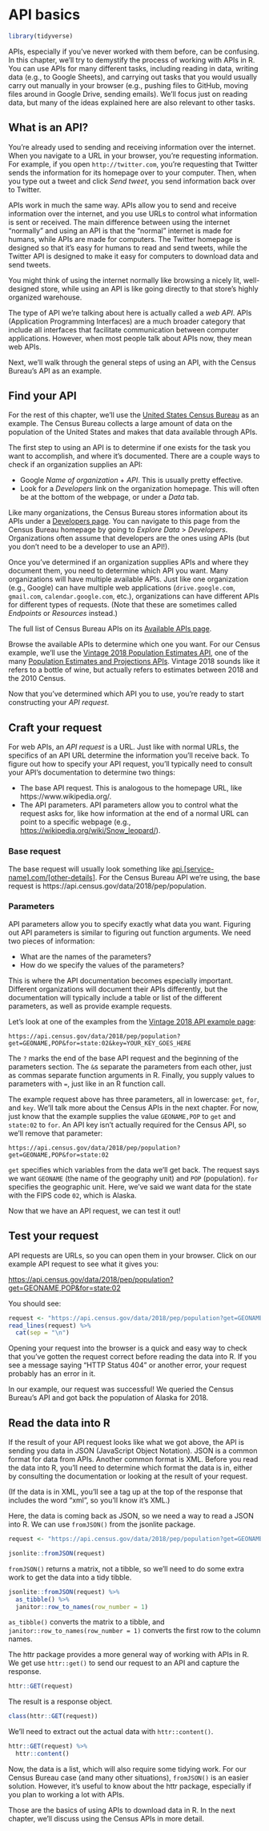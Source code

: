 
# API basics

```r
library(tidyverse)
```

APIs, especially if you've never worked with them before, can be confusing. In this chapter, we'll try to demystify the process of working with APIs in R. You can use APIs for many different tasks, including reading in data, writing data (e.g., to Google Sheets), and carrying out tasks that you would usually carry out manually in your browser (e.g., pushing files to GitHub, moving files around in Google Drive, sending emails). We'll focus just on reading data, but many of the ideas explained here are also relevant to other tasks. 

## What is an API?

You're already used to sending and receiving information over the internet. When you navigate to a URL in your browser, you're requesting information. For example, if you open `http://twitter.com`, you're requesting that Twitter sends the information for its homepage over to your computer. Then, when you type out a tweet and click _Send tweet_, you send information back over to Twitter.  

APIs work in much the same way. APIs allow you to send and receive information over the internet, and you use URLs to control what information is sent or received. The main difference between using the internet "normally" and using an API is that the "normal" internet is made for humans, while APIs are made for computers. The Twitter homepage is designed so that it's easy for humans to read and send tweets, while the Twitter API is designed to make it easy for computers to download data and send tweets. 

You might think of using the internet normally like browsing a nicely lit, well-designed store, while using an API is like going directly to that store's highly organized warehouse. 

The type of API we're talking about here is actually called a _web API_. APIs (Application Programming Interfaces) are a much broader category that include all interfaces that facilitate communication between computer applications. However, when most people talk about APIs now, they mean web APIs. 

Next, we'll walk through the general steps of using an API, with the Census Bureau's API as an example. 

## Find your API

For the rest of this chapter, we'll use the [United States Census Bureau](https://www.census.gov/) as an example. The Census Bureau collects a large amount of data on the population of the United States and makes that data available through APIs.

The first step to using an API is to determine if one exists for the task you want to accomplish, and where it's documented. There are a couple ways to check if an organization supplies an API:

* Google _Name of organization_ + _API_. This is usually pretty effective.
* Look for a _Developers_ link on the organization homepage. This will often be at the bottom of the webpage, or under a _Data_ tab. 

Like many organizations, the Census Bureau stores information about its APIs under a [Developers page](https://www.census.gov/developers/). You can navigate to this page from the Census Bureau homepage by going to _Explore Data_ > _Developers_. Organizations often assume that developers are the ones using APIs (but you don't need to be a developer to use an API!). 

Once you've determined if an organization supplies APIs and where they document them, you need to determine which API you want. Many organizations will have multiple available APIs. Just like one organization (e.g., Google) can have multiple web applications (`drive.google.com`, `gmail.com`, `calendar.google.com`, etc.), organizations can have different APIs for different types of requests. (Note that these are sometimes called _Endpoints_ or _Resources_ instead.)

The full list of Census Bureau APIs on its [Available APIs page](https://www.census.gov/data/developers/data-sets.html).

Browse the available APIs to determine which one you want. For our Census example, we'll use the [Vintage 2018 Population Estimates API](https://www.census.gov/data/developers/data-sets/popest-popproj/popest.html), one of the many [Population Estimates and Projections APIs](https://www.census.gov/data/developers/data-sets/popest-popproj.html). Vintage 2018 sounds like it refers to a bottle of wine, but actually refers to estimates between 2018 and the 2010 Census.

Now that you've determined which API you to use, you're ready to start constructing your _API request_.

## Craft your request

For web APIs, an _API request_ is a URL. Just like with normal URLs, the specifics of an API URL determine the information you'll receive back. To figure out how to specify your API request, you'll typically need to consult your API's documentation to determine two things:

* The base API request. This is analogous to the homepage URL, like https://www.wikipedia.org/.
* The API parameters. API parameters allow you to control what the request asks for, like how information at the end of a normal URL can point to a specific webpage (e.g., [https://wikipedia.org/wiki/Snow_leopard/](https://wikipedia.org/wiki/Snow_leopard/)).

### Base request

The base request will usually look something like [api.[service-name].com/[other-details]](). For the Census Bureau API we're using, the base request is https://api.census.gov/data/2018/pep/population.

### Parameters

API parameters allow you to specify exactly what data you want. Figuring out API parameters is similar to figuring out function arguments. We need two pieces of information:

* What are the names of the parameters? 
* How do we specify the values of the parameters?

This is where the API documentation becomes especially important. Different organizations will document their APIs differently, but the documentation will typically include a table or list of the different parameters, as well as provide example requests. 

Let's look at one of the examples from the [Vintage 2018 API example page](https://api.census.gov/data/2018/pep/population/examples.html):

`https://api.census.gov/data/2018/pep/population?get=GEONAME,POP&for=state:02&key=YOUR_KEY_GOES_HERE`

The `?` marks the end of the base API request and the beginning of the parameters section. The `&`s separate the parameters from each other, just as commas separate function arguments in R. Finally, you supply values to parameters with `=`, just like in an R function call. 

The example request above has three parameters, all in lowercase: `get`, `for`, and `key`. We'll talk more about the Census APIs in the next chapter. For now, just know that the example supplies the value `GEONAME,POP` to `get` and `state:02` to `for`. An API key isn't actually required for the Census API, so we'll remove that parameter:

`https://api.census.gov/data/2018/pep/population?get=GEONAME,POP&for=state:02`

`get` specifies which variables from the data we'll get back. The request says we want `GEONAME` (the name of the geography unit) and `POP` (population). `for` specifies the geographic unit. Here, we've said we want data for the state with the FIPS code `02`, which is Alaska. 

Now that we have an API request, we can test it out!

## Test your request

API requests are URLs, so you can open them in your browser. Click on our example API request to see what it gives you:

[https://api.census.gov/data/2018/pep/population?get=GEONAME,POP&for=state:02](https://api.census.gov/data/2018/pep/population?get=GEONAME,POP&for=state:02)

You should see:

```r
request <- "https://api.census.gov/data/2018/pep/population?get=GEONAME,POP&for=state:02"
read_lines(request) %>% 
  cat(sep = "\n")
```

Opening your request into the browser is a quick and easy way to check that you've gotten the request correct before reading the data into R. If you see a message saying "HTTP Status 404" or another error, your request probably has an error in it. 

In our example, our request was successful! We queried the Census Bureau's API and got back the population of Alaska for 2018. 

## Read the data into R

If the result of your API request looks like what we got above, the API is sending you data in JSON (JavaScript Object Notation). JSON is a common format for data from APIs. Another common format is XML. Before you read the data into R, you'll need to determine which format the data is in, either by consulting the documentation or looking at the result of your request. 

(If the data is in XML, you'll see a tag up at the top of the response that includes the word "xml", so you'll know it's XML.)

Here, the data is coming back as JSON, so we need a way to read a JSON into R. We can use `fromJSON()` from the jsonlite package. 

```r
request <- "https://api.census.gov/data/2018/pep/population?get=GEONAME,POP&for=state:02"

jsonlite::fromJSON(request)
```

`fromJSON()` returns a matrix, not a tibble, so we'll need to do some extra work to get the data into a tidy tibble. 

```r
jsonlite::fromJSON(request) %>% 
  as_tibble() %>% 
  janitor::row_to_names(row_number = 1)
```

`as_tibble()` converts the matrix to a tibble, and `janitor::row_to_names(row_number = 1)` converts the first row to the column names.

The httr package provides a more general way of working with APIs in R. We get use `httr::get()` to send our request to an API and capture the response.

```r
httr::GET(request)
```

The result is a response object.

```r
class(httr::GET(request))
```

We'll need to extract out the actual data with `httr::content()`.

```r
httr::GET(request) %>% 
  httr::content()
```

Now, the data is a list, which will also require some tidying work. For our Census Bureau case (and many other situations), `fromJSON()` is an easier solution. However, it's useful to know about the httr package, especially if you plan to working a lot with APIs. 

Those are the basics of using APIs to download data in R. In the next chapter, we'll discuss using the Census APIs in more detail.

